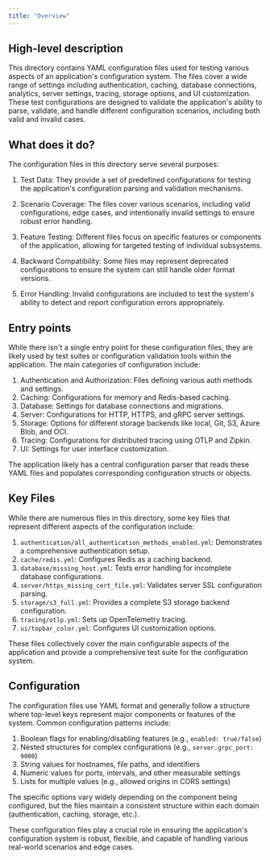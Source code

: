 ```yaml
---
title: "Overview"
---
```


## High-level description
This directory contains YAML configuration files used for testing various aspects of an application's configuration system. The files cover a wide range of settings including authentication, caching, database connections, analytics, server settings, tracing, storage options, and UI customization. These test configurations are designed to validate the application's ability to parse, validate, and handle different configuration scenarios, including both valid and invalid cases.

## What does it do?
The configuration files in this directory serve several purposes:

1. Test Data: They provide a set of predefined configurations for testing the application's configuration parsing and validation mechanisms.

2. Scenario Coverage: The files cover various scenarios, including valid configurations, edge cases, and intentionally invalid settings to ensure robust error handling.

3. Feature Testing: Different files focus on specific features or components of the application, allowing for targeted testing of individual subsystems.

4. Backward Compatibility: Some files may represent deprecated configurations to ensure the system can still handle older format versions.

5. Error Handling: Invalid configurations are included to test the system's ability to detect and report configuration errors appropriately.

## Entry points
While there isn't a single entry point for these configuration files, they are likely used by test suites or configuration validation tools within the application. The main categories of configuration include:

1. Authentication and Authorization: Files defining various auth methods and settings.
2. Caching: Configurations for memory and Redis-based caching.
3. Database: Settings for database connections and migrations.
4. Server: Configurations for HTTP, HTTPS, and gRPC server settings.
5. Storage: Options for different storage backends like local, Git, S3, Azure Blob, and OCI.
6. Tracing: Configurations for distributed tracing using OTLP and Zipkin.
7. UI: Settings for user interface customization.

The application likely has a central configuration parser that reads these YAML files and populates corresponding configuration structs or objects.

## Key Files
While there are numerous files in this directory, some key files that represent different aspects of the configuration include:

1. `authentication/all_authentication_methods_enabled.yml`: Demonstrates a comprehensive authentication setup.
2. `cache/redis.yml`: Configures Redis as a caching backend.
3. `database/missing_host.yml`: Tests error handling for incomplete database configurations.
4. `server/https_missing_cert_file.yml`: Validates server SSL configuration parsing.
5. `storage/s3_full.yml`: Provides a complete S3 storage backend configuration.
6. `tracing/otlp.yml`: Sets up OpenTelemetry tracing.
7. `ui/topbar_color.yml`: Configures UI customization options.

These files collectively cover the main configurable aspects of the application and provide a comprehensive test suite for the configuration system.

## Configuration
The configuration files use YAML format and generally follow a structure where top-level keys represent major components or features of the system. Common configuration patterns include:

1. Boolean flags for enabling/disabling features (e.g., `enabled: true/false`)
2. Nested structures for complex configurations (e.g., `server.grpc_port: 9000`)
3. String values for hostnames, file paths, and identifiers
4. Numeric values for ports, intervals, and other measurable settings
5. Lists for multiple values (e.g., allowed origins in CORS settings)

The specific options vary widely depending on the component being configured, but the files maintain a consistent structure within each domain (authentication, caching, storage, etc.).

These configuration files play a crucial role in ensuring the application's configuration system is robust, flexible, and capable of handling various real-world scenarios and edge cases.